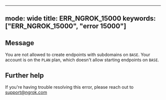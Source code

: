
---
mode: wide
title: ERR_NGROK_15000
keywords: ["ERR_NGROK_15000", "error 15000"]
---

## Message
You are not allowed to create endpoints with subdomains on `BASE`. Your account is on the `PLAN` plan, which doesn't allow starting endpoints on `BASE`.




## Further help
If you're having trouble resolving this error, please reach out to [support@ngrok.com](mailto:support@ngrok.com?subject=Help%20with%20ERR_NGROK_15000)

